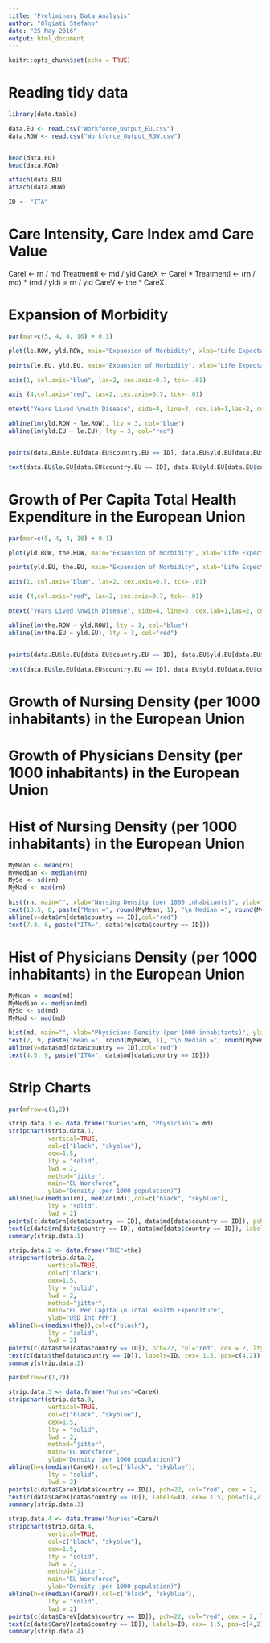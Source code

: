 ```yaml
---
title: "Preliminary Data Analysis"
author: "Olgiati Stefano"
date: "25 May 2016"
output: html_document
---
```


```r
knitr::opts_chunk$set(echo = TRUE)
```


# Reading tidy data

```r
library(data.table)

data.EU <- read.csv("Workforce_Output_EU.csv")
data.ROW <- read.csv("Workforce_Output_ROW.csv")


head(data.EU)
head(data.ROW)

attach(data.EU)
attach(data.ROW)
```


```r
ID <- "ITA"
```

# Care Intensity, Care Index amd Care Value

CareI <- rn / md
TreatmentI <- md / yld
CareX <- CareI * TreatmentI <- (rn / md) * (md / yld) = rn / yld
CareV <- the * CareX

# Expansion of Morbidity

```r
par(mar=c(5, 4, 4, 10) + 0.1)

plot(le.ROW, yld.ROW, main="Expansion of Morbidity", xlab="Life Expectancy at Birth", ylab="", col="blue", pch = 16, cex = 1.3, lty = "solid", lwd = 2, xlim=c(30,90), ylim=c(4, 15), axes=FALSE, frame.plot=FALSE)

points(le.EU, yld.EU, main="Expansion of Morbidity", xlab="Life Expectancy at Birth", ylab="", col="red", pch = 16, cex = 1.3, lty = "solid", lwd = 2)

axis(1, col.axis="blue", las=2, cex.axis=0.7, tck=-.01)

axis (4,col.axis="red", las=2, cex.axis=0.7, tck=-.01)

mtext("Years Lived \nwith Disease", side=4, line=3, cex.lab=1,las=2, col="red")

abline(lm(yld.ROW ~ le.ROW), lty = 3, col="blue")
abline(lm(yld.EU ~ le.EU), lty = 3, col="red")


points(data.EU$le.EU[data.EU$country.EU == ID], data.EU$yld.EU[data.EU$country.EU == ID], pch=22, col="black", cex = 3, lty = "solid", lwd = 2)

text(data.EU$le.EU[data.EU$country.EU == ID], data.EU$yld.EU[data.EU$country.EU == ID], labels=ID, cex= 1, pos=4, offset = 1)

```


# Growth of Per Capita Total Health Expenditure in the European Union
```r
par(mar=c(5, 4, 4, 10) + 0.1)

plot(yld.ROW, the.ROW, main="Expansion of Morbidity", xlab="Life Expectancy at Birth", ylab="", col="blue", pch = 16, cex = 1.3, lty = "solid", lwd = 2, xlim=NULL, ylim=NULL, axes=FALSE, frame.plot=FALSE)

points(yld.EU, the.EU, main="Expansion of Morbidity", xlab="Life Expectancy at Birth", ylab="", col="red", pch = 16, cex = 1.3, lty = "solid", lwd = 2)

axis(1, col.axis="blue", las=2, cex.axis=0.7, tck=-.01)

axis (4,col.axis="red", las=2, cex.axis=0.7, tck=-.01)

mtext("Years Lived \nwith Disease", side=4, line=3, cex.lab=1,las=2, col="red")

abline(lm(the.ROW ~ yld.ROW), lty = 3, col="blue")
abline(lm(the.EU ~ yld.EU), lty = 3, col="red")


points(data.EU$le.EU[data.EU$country.EU == ID], data.EU$yld.EU[data.EU$country.EU == ID], pch=22, col="black", cex = 3, lty = "solid", lwd = 2)

text(data.EU$le.EU[data.EU$country.EU == ID], data.EU$yld.EU[data.EU$country.EU == ID], labels=ID, cex= 1, pos=4, offset = 1)

```

# Growth of Nursing Density (per 1000 inhabitants) in the European Union


# Growth of Physicians Density (per 1000 inhabitants) in the European Union


# Hist of Nursing Density (per 1000 inhabitants) in the European Union

```r
MyMean <- mean(rn)
MyMedian <- median(rn)
MySd <- sd(rn)
MyMad <- mad(rn)

hist(rn, main="", xlab="Nursing Density (per 1000 inhabitants)", ylab="Frequency")
text(13.5, 6, paste("Mean =", round(MyMean, 1), "\n Median =", round(MyMedian, 1), "\n Std.Dev =", round(MySd, 1)))
abline(v=data$rn[data$country == ID],col="red")
text(7.3, 6, paste("ITA=", data$rn[data$country == ID]))

```


# Hist of Physicians Density (per 1000 inhabitants) in the European Union

```r
MyMean <- mean(md)
MyMedian <- median(md)
MySd <- sd(md)
MyMad <- mad(md)

hist(md, main="", xlab="Physicians Density (per 1000 inhabitants)", ylab="Frequency")
text(2, 9, paste("Mean =", round(MyMean, 1), "\n Median =", round(MyMedian, 1), "\n Std.Dev =", round(MySd, 1)))
abline(v=data$md[data$country == ID],col="red")
text(4.5, 9, paste("ITA=", data$md[data$country == ID]))

```




# Strip Charts
```r
par(mfrow=c(1,2))

strip.data.1 <- data.frame("Nurses"=rn, "Physicians"= md)
stripchart(strip.data.1, 
           vertical=TRUE,
           col=c("black", "skyblue"),
           cex=1.5,
           lty = "solid", 
           lwd = 2,
           method="jitter", 
           main="EU Workforce",
           ylab="Density (per 1000 population)")
abline(h=c(median(rn), median(md)),col=c("black", "skyblue"),
           lty = "solid", 
           lwd = 2) 
points(c(data$rn[data$country == ID], data$md[data$country == ID]), pch=22, col="red", cex = 2, lty = "solid", lwd = 2)
text(c(data$rn[data$country == ID], data$md[data$country == ID]), labels=ID, cex= 1.5, pos=c(4,2))
summary(strip.data.1)

strip.data.2 <- data.frame("THE"=the)
stripchart(strip.data.2, 
           vertical=TRUE,
           col=c("black"),
           cex=1.5,
           lty = "solid", 
           lwd = 2,
           method="jitter", 
           main="EU Per Capita \n Total Health Expenditure",
           ylab="USD Int PPP")
abline(h=c(median(the)),col=c("black"),
           lty = "solid", 
           lwd = 2)
points(c(data$the[data$country == ID]), pch=22, col="red", cex = 2, lty = "solid", lwd = 2)
text(c(data$the[data$country == ID]), labels=ID, cex= 1.5, pos=c(4,2))
summary(strip.data.2)

par(mfrow=c(1,2))

strip.data.3 <- data.frame("Nurses"=CareX)
stripchart(strip.data.3, 
           vertical=TRUE,
           col=c("black", "skyblue"),
           cex=1.5,
           lty = "solid", 
           lwd = 2,
           method="jitter", 
           main="EU Workforce",
           ylab="Density (per 1000 population)")
abline(h=c(median(CareX)),col=c("black", "skyblue"),
           lty = "solid", 
           lwd = 2) 
points(c(data$CareX[data$country == ID]), pch=22, col="red", cex = 2, lty = "solid", lwd = 2)
text(c(data$CareX[data$country == ID]), labels=ID, cex= 1.5, pos=c(4,2))
summary(strip.data.3)

strip.data.4 <- data.frame("Nurses"=CareV)
stripchart(strip.data.4, 
           vertical=TRUE,
           col=c("black", "skyblue"),
           cex=1.5,
           lty = "solid", 
           lwd = 2,
           method="jitter", 
           main="EU Workforce",
           ylab="Density (per 1000 population)")
abline(h=c(median(CareV)),col=c("black", "skyblue"),
           lty = "solid", 
           lwd = 2) 
points(c(data$CareV[data$country == ID]), pch=22, col="red", cex = 2, lty = "solid", lwd = 2)
text(c(data$CareV[data$country == ID]), labels=ID, cex= 1.5, pos=c(4,2))
summary(strip.data.4)

```

